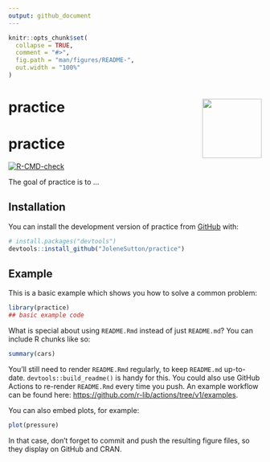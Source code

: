 ```yaml
---
output: github_document
---
```


<!-- README.md is generated from README.Rmd. Please edit that file -->

```r
knitr::opts_chunk$set(
  collapse = TRUE,
  comment = "#>",
  fig.path = "man/figures/README-",
  out.width = "100%"
)
```
# practice <a href="https://jolenesutton.github.io/practice/"><img src="man/figures/logo.gif" align="right" height="118" /></a>

# practice

<!-- badges: start -->
[![R-CMD-check](https://github.com/JoleneSutton/practice/actions/workflows/R-CMD-check.yaml/badge.svg)](https://github.com/JoleneSutton/practice/actions/workflows/R-CMD-check.yaml)
<!-- badges: end -->

The goal of practice is to ...

## Installation

You can install the development version of practice from [GitHub](https://github.com/) with:

``` r
# install.packages("devtools")
devtools::install_github("JoleneSutton/practice")
```

## Example

This is a basic example which shows you how to solve a common problem:

```r
library(practice)
## basic example code
```

What is special about using `README.Rmd` instead of just `README.md`? You can include R chunks like so:

```r
summary(cars)
```

You'll still need to render `README.Rmd` regularly, to keep `README.md` up-to-date. `devtools::build_readme()` is handy for this. You could also use GitHub Actions to re-render `README.Rmd` every time you push. An example workflow can be found here: <https://github.com/r-lib/actions/tree/v1/examples>.

You can also embed plots, for example:

```r
plot(pressure)
```

In that case, don't forget to commit and push the resulting figure files, so they display on GitHub and CRAN.
